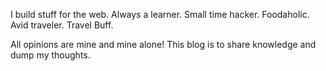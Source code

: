 
I build stuff for the web. Always a learner. Small time hacker. Foodaholic. Avid traveler. Travel Buff.

All opinions are mine and mine alone! This blog is to share knowledge and dump my thoughts.